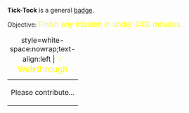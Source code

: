 '''Tick-Tock''' is a general [[Badges|badge]].

Objective: <big style="color:yellow">Finish any mission in under 3:00 minutes.</big>

{| class="mw-collapsible mw-collapsed"
|+ style=white-space:nowrap;text-align:left | <big style="color:yellow">💡 Walkthrough</big>
|-
| Please contribute...
|}